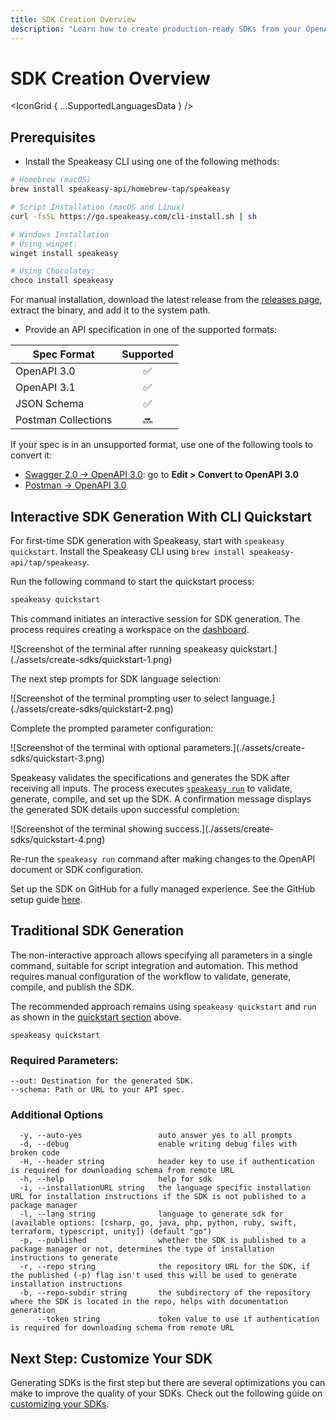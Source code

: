 ```yaml
---
title: SDK Creation Overview
description: "Learn how to create production-ready SDKs from your OpenAPI / Swagger spec using Speakeasy."
---
```



# SDK Creation Overview

<IconGrid { ...SupportedLanguagesData } />

## Prerequisites

- Install the Speakeasy CLI using one of the following methods:

```bash
# Homebrew (macOS)
brew install speakeasy-api/homebrew-tap/speakeasy

# Script Installation (macOS and Linux)
curl -fsSL https://go.speakeasy.com/cli-install.sh | sh

# Windows Installation
# Using winget:
winget install speakeasy

# Using Chocolatey:
choco install speakeasy
```

For manual installation, download the latest release from the [releases page](https://github.com/speakeasy-api/speakeasy/releases), extract the binary, and add it to the system path.

- Provide an API specification in one of the supported formats:

| Spec Format         | Supported |
| ------------------- | :-------: |
| OpenAPI 3.0         |    ✅     |
| OpenAPI 3.1         |    ✅     |
| JSON Schema         |    ✅     |
| Postman Collections |    🔜     |

<Callout title="TIP" variant="success">
  If your spec is in an unsupported format, use one of the following tools to convert it:

- [Swagger 2.0 -> OpenAPI 3.0](https://editor.swagger.io/): go to **Edit > Convert to OpenAPI 3.0**
- [Postman -> OpenAPI 3.0](https://kevinswiber.github.io/postman2openapi/)

</Callout>

## Interactive SDK Generation With CLI Quickstart

For first-time SDK generation with Speakeasy, start with `speakeasy quickstart`. Install the Speakeasy CLI using `brew install speakeasy-api/tap/speakeasy`.

Run the following command to start the quickstart process:

```bash
speakeasy quickstart
```

This command initiates an interactive session for SDK generation. The process requires creating a workspace on the [dashboard](https://app.speakeasy.com/).

<Screenshot variant="cli" docs={true}>
  ![Screenshot of the terminal after running speakeasy
  quickstart.](./assets/create-sdks/quickstart-1.png)
</Screenshot>

The next step prompts for SDK language selection:

<Screenshot variant="cli" docs={true}>
  ![Screenshot of the terminal prompting user to select
  language.](./assets/create-sdks/quickstart-2.png)
</Screenshot>

Complete the prompted parameter configuration:

<Screenshot variant="cli" docs={true}>
  ![Screenshot of the terminal with optional
  parameters.](./assets/create-sdks/quickstart-3.png)
</Screenshot>

Speakeasy validates the specifications and generates the SDK after receiving all inputs. The process executes [`speakeasy run`](/docs/speakeasy-reference/cli/run) to validate, generate, compile, and set up the SDK. A confirmation message displays the generated SDK details upon successful completion:

<Screenshot variant="cli" docs={true}>
  ![Screenshot of the terminal showing
  success.](./assets/create-sdks/quickstart-4.png)
</Screenshot>

Re-run the `speakeasy run` command after making changes to the OpenAPI document or SDK configuration.

Set up the SDK on GitHub for a fully managed experience. See the GitHub setup guide [here](/docs/manage/github-setup).

## Traditional SDK Generation

The non-interactive approach allows specifying all parameters in a single command, suitable for script integration and automation. This method requires manual configuration of the workflow to validate, generate, compile, and publish the SDK.

The recommended approach remains using `speakeasy quickstart` and `run` as shown in the [quickstart section](#interactive-sdk-generation-with-cli-quickstart) above.

```shell
speakeasy quickstart
```

### Required Parameters:

```
--out: Destination for the generated SDK.
--schema: Path or URL to your API spec.
```

### Additional Options

```
  -y, --auto-yes                 auto answer yes to all prompts
  -d, --debug                    enable writing debug files with broken code
  -H, --header string            header key to use if authentication is required for downloading schema from remote URL
  -h, --help                     help for sdk
  -i, --installationURL string   the language specific installation URL for installation instructions if the SDK is not published to a package manager
  -l, --lang string              language to generate sdk for (available options: [csharp, go, java, php, python, ruby, swift, terraform, typescript, unity]) (default "go")
  -p, --published                whether the SDK is published to a package manager or not, determines the type of installation instructions to generate
  -r, --repo string              the repository URL for the SDK, if the published (-p) flag isn't used this will be used to generate installation instructions
  -b, --repo-subdir string       the subdirectory of the repository where the SDK is located in the repo, helps with documentation generation
      --token string             token value to use if authentication is required for downloading schema from remote URL
```

## Next Step: Customize Your SDK

Generating SDKs is the first step but there are several optimizations you can make to improve the quality of your SDKs. Check out the following guide on [customizing your SDKs](/docs/customize-sdks/).

